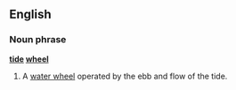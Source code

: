 ==English==

===Noun phrase===
'''[[tide]] [[wheel]]'''

# A [[water wheel]] operated by the ebb and flow of the tide.
